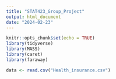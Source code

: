 ---
title: "STAT423_Group_Project"
output: html_document
date: "2024-02-23"
---

```{r setup, include=FALSE}
knitr::opts_chunk$set(echo = TRUE)
library(tidyverse)
library(MASS)
library(caret)
library(faraway)
```

```{r}
data <- read.csv("Health_insurance.csv")
```

